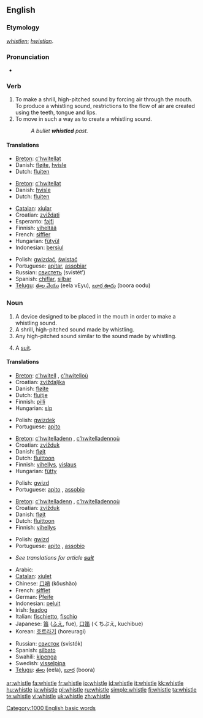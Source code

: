 ==English==

===Etymology===
{{ME.}} ''[[whistlen]]''; {{OE.}} ''[[hwistlan]]''.

===Pronunciation===
*{{audio|en-us-whistle.ogg|Audio (US)}}
*:{{rhymes|ɪsəl}}

===Verb===
{{en-verb|whistl|ing}}

# To make a shrill, high-pitched sound by forcing air through the mouth. To produce a whistling sound, restrictions to the flow of air are created using the teeth, tongue and lips.
# To move in such a way as to create a whistling sound.
#:''A bullet '''whistled''' past.''

====Translations====
{{trans-top|to produce a whistling sound}}
*[[Breton]]: [[c'hwitellat]]
*Danish: [[fløjte]], [[hvisle]]
*Dutch: [[fluiten]]
{{trans-mid}}
{{trans-bottom}}

{{trans-top|to move is such a way as to make a whistling sound}}
*[[Breton]]: [[c'hwitellat]]
*Danish: [[hvisle]]
*Dutch: [[fluiten]]
{{trans-mid}}
{{trans-bottom}}

{{trans-top|Translations to be categorised}}
{{rfc-trans}}
*[[Catalan]]: [[xiular]]
*Croatian: [[zviždati]]
*Esperanto: [[fajfi]]
*Finnish: [[viheltää]]
*French: [[siffler]]
*Hungarian: [[fütyül]]
*Indonesian: [[siul|bersiul]]
{{trans-mid}}
*Polish: [[gwizdać]], [[świstać]]
*Portuguese: [[apitar]], [[assobiar]]
*Russian: [[свистеть]] (svistét’)
*Spanish: [[chiflar]], [[silbar]]
*[[Telugu]]: [[ఈల వేయు]] (eela vEyu), [[బూర ఊదు]] (boora oodu)
{{trans-bottom}}

===Noun===
{{en-noun}}

# A device designed to be placed in the mouth in order to make a whistling sound.
# A shrill, high-pitched sound made by whistling.
# Any high-pitched sound similar to the sound made by whistling.
# {{CockneyRS}} A [[suit]].

====Translations====
{{trans-top|device used to make a whistling sound}}
*[[Breton]]: [[c'hwitell]] {{f}}, [[c'hwitelloù]] {{p}}
*Croatian: [[zviždaljka]] {{f}}
*Danish: [[fløjte]] {{c}}
*Dutch: [[fluitje]] {{n}}
*Finnish: [[pilli]]
*Hungarian: [[síp]]
{{trans-mid}}
*Polish: [[gwizdek]] {{m}}
*Portuguese: [[apito]] {{m}}
{{trans-bottom}}

{{trans-top|sound made by whistling}}
*[[Breton]]: [[c'hwitelladenn]] {{f}}, [[c'hwitelladennoù]] {{p}}
*Croatian: [[zvižduk]] {{m}}
*Danish: [[fløjt]] {{n}}
*Dutch: [[fluittoon]] {{m}}
*Finnish: [[vihellys]], [[vislaus]]
*Hungarian: [[fütty]]
{{trans-mid}}
*Polish: [[gwizd]] {{m}}
*Portuguese: [[apito]] {{m}}, [[assobio]] {{m}}
{{trans-bottom}}

{{trans-top|sound similar to the sound made by whistling}}
*[[Breton]]: [[c'hwitelladenn]] {{f}}, [[c'hwitelladennoù]] {{p}}
*Croatian: [[zvižduk]] {{m}}
*Danish: [[fløjt]] {{n}}
*Dutch: [[fluittoon]] {{m}}
*Finnish: [[vihellys]]
{{trans-mid}}
*Polish: [[gwizd]] {{m}}
*Portuguese: [[apito]] {{m}}, [[assobio]] {{m}}
{{trans-bottom}}

{{trans-top|slang: a suit}}
*''See translations for article '''[[suit]]'''''
{{trans-bottom}}

{{trans-top|Translations to be categorised}}
{{rfc-trans}}
*Arabic: {{ARchar|[[صفارة]]}} {{unicode|(ʂufára)}} {{f}}
*[[Catalan]]: [[xiulet]] {{m}}
*Chinese: [[口哨]] (kǒushào)
*French: [[sifflet]] {{m}}
*German: [[Pfeife]] {{f}}
*Indonesian: [[peluit]]
*Irish: [[feadog]]
*Italian: [[fischietto]], [[fischio]]
*Japanese: [[笛]] ([[ふえ]], fue), [[口笛]] (くちぶえ, kuchibue)
*Korean: [[호르라기]] (horeuragi)
{{trans-mid}}
*Russian: [[свисток]] (svistók) {{m}}
*Spanish: [[silbato]] {{m}}
*Swahili: [[kipenga]]
*Swedish: [[visselpipa]]
*[[Telugu]]: [[ఈల]] (eela), [[బూర]] (boora)
{{trans-bottom}}

[[Category:1000 English basic words]]

[[ar:whistle]]
[[fa:whistle]]
[[fr:whistle]]
[[io:whistle]]
[[id:whistle]]
[[it:whistle]]
[[kk:whistle]]
[[hu:whistle]]
[[ja:whistle]]
[[pl:whistle]]
[[ru:whistle]]
[[simple:whistle]]
[[fi:whistle]]
[[ta:whistle]]
[[te:whistle]]
[[vi:whistle]]
[[uk:whistle]]
[[zh:whistle]]